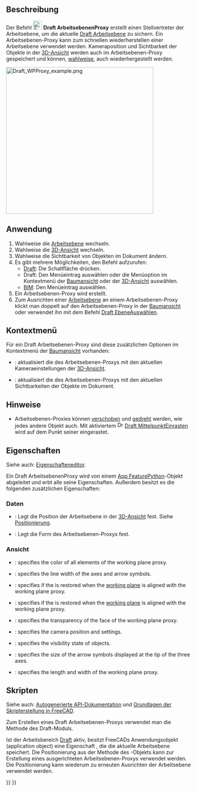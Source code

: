 <languages/>

{{Docnav/de
|[[Draft_ToggleDisplayMode/de|AnzeigemodusUmschalten]]
|[[Draft_ApplyStyle/de|StilAnwenden]]
|[[Draft_Workbench/de|Draft]]
|IconL=Draft_ToggleDisplayMode.svg
|IconR=Draft_ApplyStyle.svg
|IconC=Workbench_Draft.svg
}}

{{GuiCommand/de
|Name=Draft WorkingPlaneProxy
|Name/de=Draft ArbeitsebenenProxy
|MenuLocation= Dienstprogramme → Arbeitsebenen-Proxy erstellen<br>Werkzeuge → Arbeitsebenen-Proxy erstellen
|Workbenches=[[Draft_Workbench/de|Draft]], [[BIM_Workbench/de|BIM]]
|SeeAlso=[[Draft_SelectPlane/de|Draft EbeneAuswählen]]
}}

<span id="Description"></span>
==Beschreibung== 

Der Befehl [[Image:Draft_WorkingPlaneProxy.svg|24px]] '''Draft ArbeitsebenenProxy''' erstellt einen Stellvertreter der Arbeitsebene, um die aktuelle [[Draft_SelectPlane/de|Draft Arbeitsebene]] zu sichern. Ein Arbeitsebenen-Proxy kann zum schnellen wiederherstellen einer Arbeitsebene verwendet werden. Kameraposition und Sichtbarkeit der Objekte in der [[3D_view/de|3D-Ansicht]] werden auch im Arbeitsebenen-Proxy gespeichert und können, [[#Eigenschaften|wahlweise]], auch wiederhergestellt werden.

[[Image:Draft WPProxy example.png|400px]]
{{Caption|Drei Proxies der Bearbeitungsebene mit unterschiedlichen Ausrichtungen und Versätzen}}

<span id="Usage"></span>
==Anwendung== 

# Wahlweise die [[Draft_SelectPlane/de|Arbeitsebene]] wechseln.
# Wahlweise die [[3D_view/de|3D-Ansicht]] wechseln.
# Wahlweise die Sichtbarkeit von Objekten im Dokument ändern.
# Es gibt mehrere Möglichkeiten, den Befehl aufzurufen:
#* [[Draft_Workbench/de|Draft]]: Die Schaltfläche {{Button|[[Image:Draft_WorkingPlaneProxy.svg|16px]] [[Draft_WorkingPlaneProxy/de|Arbeitsebenen-Proxy erstellen]]}} drücken.
#* Draft: Den Menüeintrag {{MenuCommand|Dienstprogramme → [[Image:Draft_WorkingPlaneProxy.svg|16px]] Arbeitsebenen-Proxy erstellen}} auswählen oder die Menüoption im Kontextmenü der [[Tree_view/de|Baumansicht]] oder der [[3D_view/de|3D-Ansicht]] auswählen.
#* [[BIM_Workbench/de|BIM]]: Den Menüeintrag {{MenuCommand|Werkzeuge → [[Image:Draft_WorkingPlaneProxy.svg|16px]] Arbeitsebenen-Proxy erstellen}} auswählen.
# Ein Arbeitsebenen-Proxy wird erstellt.
# Zum Ausrichten einer [[Draft_SelectPlane/de|Arbeitsebene]] an einem Arbeitsebenen-Proxy klickt man doppelt auf den Arbeitsebenen-Proxy in der [[Tree_view/de|Baumansicht]] oder verwendet ihn mit dem Befehl [[Draft_SelectPlane/de|Draft EbeneAuswählen]].

<span id="Context_menu"></span>
==Kontextmenü==

Für ein Draft Arbeitsebenen-Proxy sind diese zusätzlichen Optionen im Kontextmenü der [[Tree_view/de|Baumansicht]] vorhanden:

* {{MenuCommand|[[Image:Draft_SelectPlane.svg|16px]] Schreibe Kamera-Position}}: aktualisiert die {{PropertyView/de|View Data}} des Arbeitsebenen-Proxys mit den aktuellen Kameraeinstellungen der [[3D_view/de|3D-Ansicht]].
* {{MenuCommand|[[Image:Draft_SelectPlane.svg|16px]] Schreibe Objekt-Status}}: aktualisiert die {{PropertyView/de|Visibility Map}} des Arbeitsebenen-Proxys mit den aktuellen Sichtbarkeiten der Objekte im Dokument.

<span id="Notes"></span>
==Hinweise==

* Arbeitsebenen-Proxies können [[Draft_Move/de|verschoben]] und [[Draft_Rotate/de|gedreht]] werden, wie jedes andere Objekt auch. Mit aktiviertem [[Image:Draft_Snap_Center.svg|16px]] [[Draft_Snap_Center/de|Draft MittelpunktEinrasten]] wird auf dem Punkt seiner {{PropertyData/de|Placement}} eingerastet.

<span id="Properties"></span>
==Eigenschaften==

Siehe auch: [[Property_editor/de|Eigenschafteneditor]].

Ein Draft ArbeitsebenenProxy wird von einem [[App_FeaturePython|App FeaturePython]]-Objekt abgeleitet und erbt alle seine Eigenschaften. Außerdem besitzt es die folgenden zusätzlichen Eigenschaften:

<span id="Data"></span>
===Daten===

{{TitleProperty|Basis}}

* {{PropertyData/de|Placement|Placement}}: Legt die Position der Arbeitsebene in der [[3D_view/de|3D-Ansicht]] fest. Siehe [[Placement/de|Positionierung]].
* {{PropertyData/de|Shape|Shape|Hidden}}: Legt die Form des Arbeitsebenen-Proxys fest.

<span id="View"></span>
===Ansicht===

{{TitleProperty|Basis}}

* {{PropertyView|Line Color|Color}}: specifies the color of all elements of the working plane proxy.
* {{PropertyView|Line Width|Float}}: specifies the line width of the axes and arrow symbols.
* {{PropertyView|Restore State|Bool}}: specifies if the {{PropertyView|Visibility Map}} is restored when the [[Draft_SelectPlane|working plane]] is aligned with the working plane proxy.
* {{PropertyView|Restore View|Bool}}: specifies if the {{PropertyView|View Data}} is restored when the [[Draft_SelectPlane|working plane]] is aligned with the working plane proxy.
* {{PropertyView|Transparency|Percent}}: specifies the transparency of the face of the working plane proxy.
* {{PropertyView|View Data|FloatList}}: specifies the camera position and settings.
* {{PropertyView|Visibility Map|Map|Hidden}}: specifies the visibility state of objects.

{{TitleProperty|Draft}}

* {{PropertyView|Arrow Size|Length}}: specifies the size of the arrow symbols displayed at the tip of the three axes.
* {{PropertyView|Display Size|Length}}: specifies the length and width of the working plane proxy.

<span id="Scripting"></span>
==Skripten==

Siehe auch: [https://freecad.github.io/SourceDoc/ Autogenerierte API-Dokumentation] und [[FreeCAD_Scripting_Basics/de|Grundlagen der Skripterstellung in FreeCAD]].

Zum Erstellen eines Draft Arbeitsebenen-Proxys verwendet man die Methode {{incode|make_workingplaneproxy}} des Draft-Moduls.

Ist der Arbeitsbereich [[Draft_Workbench/de|Draft]] aktiv, besitzt FreeCADs Anwendungsobjekt (application object) eine Eigenschaft {{incode|DraftWorkingPlane}}, die die aktuelle Arbeitsebene speichert. Die Positionierung {{Incode|Placement}} aus der Methode {{Incode|getPlacement}} des {{incode|DraftWorkingPlane}}-Objekts kann zur Erstellung eines ausgerichteten Arbeitsebenen-Proxys verwendet werden. Die Positionierung {{Incode|Placement}} kann wiederum zu erneuten Ausrichten der Arbeitsebene verwendet werden.

{{Code|code=
# This code only works if the Draft Workbench is active!

import FreeCAD as App
import FreeCADGui as Gui
import Draft

doc = App.newDocument()

workplane = App.DraftWorkingPlane
place = workplane.getPlacement()

proxy = Draft.make_workingplaneproxy(place)
proxy.ViewObject.DisplaySize = 3000
proxy.ViewObject.ArrowSize = 200

axis2 = App.Vector(1, 1, 1)
point2 = App.Vector(3000, 0, 0)
place2 = App.Placement(point2, App.Rotation(axis2, 90))

proxy2 = Draft.make_workingplaneproxy(place2)
proxy2.ViewObject.DisplaySize = 3000
proxy2.ViewObject.ArrowSize = 200

workplane.setFromPlacement(proxy2.Placement, rebase=True)
Gui.Snapper.setGrid()

doc.recompute()
}}


{{Docnav/de
|[[Draft_ToggleDisplayMode/de|AnzeigemodusUmschalten]]
|[[Draft_ApplyStyle/de|StilAnwenden]]
|[[Draft_Workbench/de|Draft]]
|IconL=Draft_ToggleDisplayMode.svg
|IconR=Draft_ApplyStyle.svg
|IconC=Workbench_Draft.svg
}}

{{Draft Tools navi{{#translation:}}}}
{{Userdocnavi{{#translation:}}}}